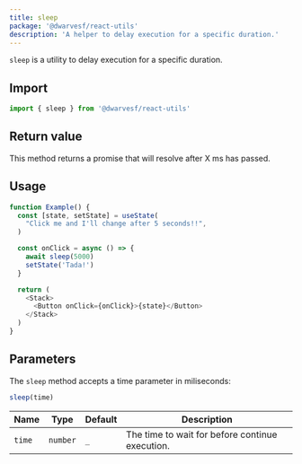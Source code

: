 ```yaml
---
title: sleep
package: '@dwarvesf/react-utils'
description: 'A helper to delay execution for a specific duration.'
---
```


`sleep` is a utility to delay execution for a specific duration.

## Import

```js
import { sleep } from '@dwarvesf/react-utils'
```

## Return value

This method returns a promise that will resolve after X ms has passed.

## Usage

```js
function Example() {
  const [state, setState] = useState(
    "Click me and I'll change after 5 seconds!!",
  )

  const onClick = async () => {
    await sleep(5000)
    setState('Tada!')
  }

  return (
    <Stack>
      <Button onClick={onClick}>{state}</Button>
    </Stack>
  )
}
```

## Parameters

The `sleep` method accepts a time parameter in miliseconds:

```js
sleep(time)
```

| Name   | Type     | Default | Description                                     |
| ------ | -------- | ------- | ----------------------------------------------- |
| `time` | `number` | `_`     | The time to wait for before continue execution. |
